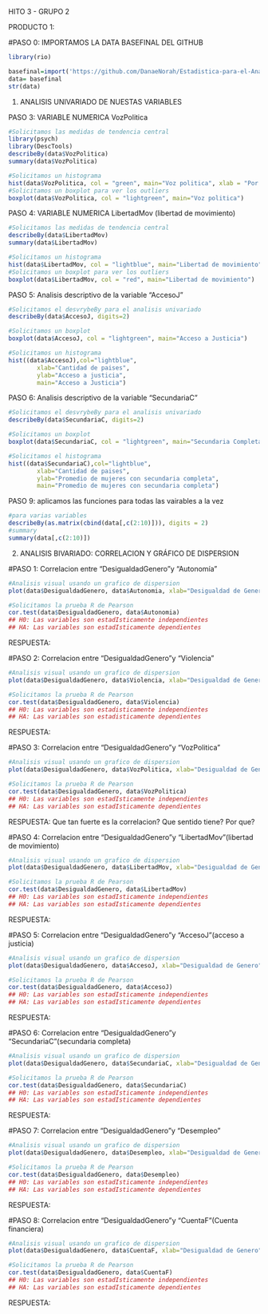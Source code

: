 
HITO 3 - GRUPO 2

PRODUCTO 1: 

#PASO 0: IMPORTAMOS LA DATA BASEFINAL DEL GITHUB
```r
library(rio)

basefinal=import('https://github.com/DanaeNorah/Estadistica-para-el-Analisis-Politico-2-/raw/master/TRABAJO/basefinal.csv')
data= basefinal
str(data)
```
1. ANALISIS UNIVARIADO DE NUESTAS VARIABLES

PASO 3: VARIABLE NUMERICA VozPolitica

```r
#Solicitamos las medidas de tendencia central
library(psych)
library(DescTools)
describeBy(data$VozPolitica)
summary(data$VozPolitica)
```



```r
#Solicitamos un histograma
hist(data$VozPolitica, col = "green", main="Voz politica", xlab = "Por parlamento", ylab ="Porcnetaje de mujeres")
#Solicitamos un boxplot para ver los outliers
boxplot(data$VozPolitica, col = "lightgreen", main="Voz politica")
```


PASO 4: VARIABLE NUMERICA LibertadMov (libertad de movimiento)
```r
#Solicitamos las medidas de tendencia central
describeBy(data$LibertadMov)
summary(data$LibertadMov)
```


```r
#Solicitamos un histograma 
hist(data$LibertadMov, col = "lightblue", main="Libertad de movimiento", xlab = "", ylab =NULL)
#Solicitamos un boxplot para ver los outliers
boxplot(data$LibertadMov, col = "red", main="Libertad de movimiento")
```
PASO 5: Analisis descriptivo de la variable "AccesoJ"
```r
#Solicitamos el desvrybeBy para el analisis univariado
describeBy(data$AccesoJ, digits=2)
```

```r
#Solicitamos un boxplot
boxplot(data$AccesoJ, col = "lightgreen", main="Acceso a Justicia")

#Solicitamos un histograma
hist((data$AccesoJ),col="lightblue",
        xlab="Cantidad de paises",
        ylab="Acceso a justicia",
        main="Acceso a Justicia")
```


PASO 6: Analisis descriptivo de la variable "SecundariaC"
```r
#Solicitamos el desvrybeBy para el analisis univariado
describeBy(data$SecundariaC, digits=2)
```

```r
#Solicitamos un boxplot
boxplot(data$SecundariaC, col = "lightgreen", main="Secundaria Completa")

#Solicitamos el histograma
hist((data$SecundariaC),col="lightblue",
        xlab="Cantidad de paises",
        ylab="Promedio de mujeres con secundaria completa",
        main="Promedio de mujeres con secundaria completa")
```

PASO 9: aplicamos las funciones para todas las vairables a la vez
```r
#para varias variables
describeBy(as.matrix(cbind(data[,c(2:10)])), digits = 2)
#summary
summary(data[,c(2:10)])
```


2. ANALISIS BIVARIADO: CORRELACION Y GRÁFICO DE DISPERSION

#PASO 1: Correlacion entre  "DesigualdadGenero"y "Autonomía"
```r
#Analisis visual usando un grafico de dispersion
plot(data$DesigualdadGenero, data$Autonomia, xlab="Desigualdad de Genero", ylab="Autonomía Reproductiva")

#Solicitamos la prueba R de Pearson
cor.test(data$DesigualdadGenero, data$Autonomia)
## H0: Las variables son estadIsticamente independientes
## HA: Las variables son estadIsticamente dependientes
```
RESPUESTA:

#PASO 2: Correlacion entre  "DesigualdadGenero"y "Violencia"
```r
#Analisis visual usando un grafico de dispersion
plot(data$DesigualdadGenero, data$Violencia, xlab="Desigualdad de Genero", ylab="Violencia")

#Solicitamos la prueba R de Pearson
cor.test(data$DesigualdadGenero, data$Violencia)
## H0: Las variables son estadisticamente independientes
## HA: Las variables son estadisticamente dependientes
```
RESPUESTA:

#PASO 3: Correlacion entre  "DesigualdadGenero"y "VozPolitica"
```r
#Analisis visual usando un grafico de dispersion
plot(data$DesigualdadGenero, data$VozPolitica, xlab="Desigualdad de Genero", ylab="Voz Politica")

#Solicitamos la prueba R de Pearson
cor.test(data$DesigualdadGenero, data$VozPolitica)
## H0: Las variables son estadIsticamente independientes
## HA: Las variables son estadIsticamente dependientes
```

RESPUESTA: Que tan fuerte es la correlacion? Que sentido tiene? Por que?

#PASO 4: Correlacion entre  "DesigualdadGenero"y "LibertadMov"(libertad de movimiento)
```r
#Analisis visual usando un grafico de dispersion
plot(data$DesigualdadGenero, data$LibertadMov, xlab="Desigualdad de Genero", ylab="Libertad de movimiento")

#Solicitamos la prueba R de Pearson
cor.test(data$DesigualdadGenero, data$LibertadMov)
## H0: Las variables son estadIsticamente independientes
## HA: Las variables son estadIsticamente dependientes
```
RESPUESTA:

#PASO 5: Correlacion entre  "DesigualdadGenero"y "AccesoJ"(acceso a justicia)
```r
#Analisis visual usando un grafico de dispersion
plot(data$DesigualdadGenero, data$AccesoJ, xlab="Desigualdad de Genero", ylab="Acceso a Justicia")

#Solicitamos la prueba R de Pearson
cor.test(data$DesigualdadGenero, data$AccesoJ)
## H0: Las variables son estadIsticamente independientes
## HA: Las variables son estadIsticamente dependientes
```
RESPUESTA:

#PASO 6: Correlacion entre  "DesigualdadGenero"y "SecundariaC"(secundaria completa)
```r
#Analisis visual usando un grafico de dispersion
plot(data$DesigualdadGenero, data$SecundariaC, xlab="Desigualdad de Genero", ylab="Secundaria completa")

#Solicitamos la prueba R de Pearson
cor.test(data$DesigualdadGenero, data$SecundariaC) 
## H0: Las variables son estadIsticamente independientes
## HA: Las variables son estadIsticamente dependientes
```
RESPUESTA:

#PASO 7: Correlacion entre  "DesigualdadGenero"y "Desempleo"
```r
#Analisis visual usando un grafico de dispersion
plot(data$DesigualdadGenero, data$Desempleo, xlab="Desigualdad de Genero", ylab="Desempleo")

#Solicitamos la prueba R de Pearson
cor.test(data$DesigualdadGenero, data$Desempleo)
## H0: Las variables son estadIsticamente independientes
## HA: Las variables son estadIsticamente dependientes
```
RESPUESTA:

#PASO 8: Correlacion entre  "DesigualdadGenero"y "CuentaF"(Cuenta financiera)
```r
#Analisis visual usando un grafico de dispersion
plot(data$DesigualdadGenero, data$CuentaF, xlab="Desigualdad de Genero", ylab="Cuenta financiera")

#Solicitamos la prueba R de Pearson
cor.test(data$DesigualdadGenero, data$CuentaF) 
## H0: Las variables son estadIsticamente independientes
## HA: Las variables son estadIsticamente dependientes
```
RESPUESTA:
